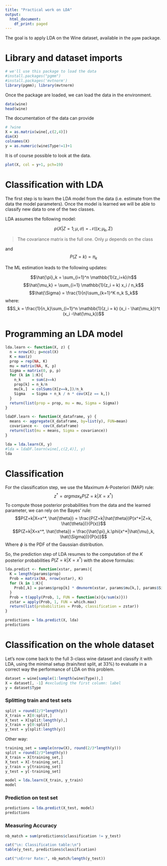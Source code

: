 ```yaml
---
title: "Practical work on LDA"
output:
  html_document:
    df_print: paged
---
```

  
The goal is to apply LDA on the Wine dataset, available in the `pgmm` package. 

# Library and dataset imports

```r
# we'll use this package to load the data
#install.packages("pgmm")
#install.packages('mvtnorm')
library(pgmm); library(mvtnorm)
```

Once the package are loaded, we can load the data in the environment.

```r
data(wine)
head(wine)
```

The documentation of the data can provide

```r
# ?wine
X = as.matrix(wine[,c(2,4)])
dim(X)
colnames(X)
y = as.numeric(wine$Type!=1)+1
```
It is of course possible to look at the data.

```r
plot(X, col = y+1, pch=19)
```
# Classification with LDA

The first step is to learn the LDA model from the data (i.e. estimate from the data the model parameters).
Once the model is learned we will be able to classify new data to one of the two classes.

LDA assumes the following model:

$$p(X|Z = 1; \mu, \sigma) = \mathcal{N}((x; \mu_k, \Sigma)$$

> The covariance matrix is the full one. Only $\mu$ depends on the class

and $$P(Z=k) = \pi_k$$

The ML estimation leads to the following updates:

$$\hat{\pi}_k = \sum_{i=1}^n \mathbb{1}(z_i=k)/n$$
$$\hat{\mu_k} = \sum_{i=1} \mathbb{1}(z_i = k) x_i / n_k$$
$$\hat{\Sigma} = \frac{1}{n}\sum_{k=1}^K n_k S_k$$
where:
$$S_k = \frac{1}{n_k}\sum_{i=1}^n \mathbb{1}(z_i = k) (x_i - \hat{\mu_k})^t (x_i -\hat{\mu_k})$$

# Programming an LDA model

```r
lda.learn <- function(X, z) {
  n = nrow(X); p=ncol(X)
  K = max(z)
  prop = rep(NA, K)
  mu = matrix(NA, K, p)
  Sigma = matrix(0, p, p)
  for (k in 1:K){
    n_k     = sum(z==k)
    prop[k] = n_k/n
    mu[k,]  = colSums(X[z==k,])/n_k
    Sigma   = Sigma + n_k / n * cov(X[z == k,])
  }
  return(list(prop = prop, mu = mu, Sigma = Sigma))
}

ldaDF.learn <- function(X_dataframe, y) {
  means <- aggregate(X_dataframe, by=list(y), FUN=mean)
  covariance <-  cov(X_dataframe)
  return(list(mu = means, Sigma = covariance))
}
```

```r
lda = lda.learn(X, y)
#lda = ldaDF.learn(wine[,c(2,4)], y)
lda
```
# Classification

For the classification step, we use the Maximum A-Posteriori (MAP) rule:
$$z^* = argmax_k P(Z=k|X=x^*)$$
To compute those posterior probabilities from the data and the learned parameter, we can rely on the Bayes' rule:
$$P(Z=k|X=x^*, \hat{\theta}) = \frac{P(Z=k|\hat{\theta})P(x^*|Z=k, \hat{\theta})}{P(x)}$$
$$P(Z=k|X=x^*, \hat{\theta}) = \frac{\hat{\pi}_k.\phi(x^*|\hat{\mu}_k, \hat{\Sigma})}{P(x)}$$
Where $\phi$ is the PDF of the Gaussian distribution.

So, the prediction step of LDA resumes to the computation of the $K$ posterior probabilities $P(Z=k|X=x^*)$ with the above formulas:

```r
lda.predict <- function(xstar, params){
  K = length(params$prop)
  Prob = matrix(NA, nrow(xstar), K)
  for (k in 1:K){
    Prob[,k] = params$prop[k] * dmvnorm(xstar, params$mu[k,], params$Sigma)
  }
  Prob = t(apply(Prob, 1, FUN = function(x){x/sum(x)}))
  zstar = apply(Prob, 1, FUN = which.max)
  return(list(probabilities = Prob, classification = zstar))
}
```

```r
predictions = lda.predict(X, lda)
predictions
```

# Classification on the whole dataset

Let's now come back to the full 3-class wine dataset and classify it with LDA, using the minimal setup (train/test split, at 33%) to evaluate in a correct way the performance of LDA on this problem.

```r
dataset = wine[sample(1:length(wine$Type)),]
X = dataset[, -1] #excluding the first column: label
y = dataset$Type
```

### Splitting train and test sets

```r
split = round(2/3*length(y))
X_train = X[0:split,]
X_test = X[split:length(y),]
y_train = y[0:split]
y_test = y[split:length(y)]
```

Other way:

```r
training_set = sample(nrow(X), round(2/3*length(y)))
split = round(2/3*length(y))
X_train = X[training_set,]
X_test = X[-training_set,]
y_train = y[training_set]
y_test = y[-training_set]
```

```r
model = lda.learn(X_train, y_train)
model
```

### Prediction on test set

```r
predictions = lda.predict(X_test, model)
predictions
```
### Measuring Accuracy

```r
nb_match = sum(predictions$classification != y_test)

cat("\n: Classification table:\n")
table(y_test, predictions$classification)

cat("\nError Rate:", nb_match/length(y_test))
```






